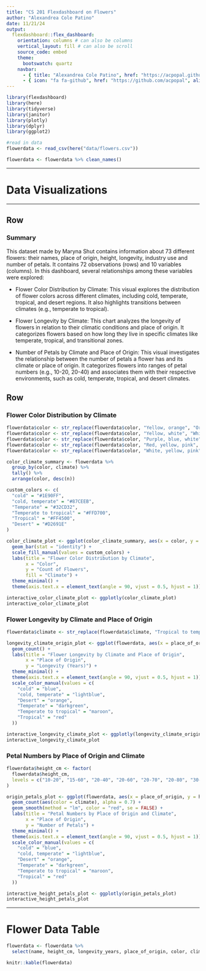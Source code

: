 ```yaml
---
title: "CS 201 Flexdashboard on Flowers"
author: "Alexandrea Cole Patino"
date: 11/21/24
output: 
  flexdashboard::flex_dashboard:
    orientation: columns # can also be columns
    vertical_layout: fill # can also be scroll
    source_code: embed
    theme:
      bootswatch: quartz
    navbar:
      - { title: "Alexandrea Cole Patino", href: "https://acpopal.github.io/", align: right }
      - { icon: "fa fa-github", href: "https://github.com/acpopal", align: right, target: blank }
---
```


```r
library(flexdashboard)
library(here)
library(tidyverse)
library(janitor)
library(plotly)
library(dplyr)
library(ggplot2)
```

```r
#read in data
flowerdata <- read_csv(here("data/flowers.csv"))

flowerdata <- flowerdata %>% clean_names()
```

------------------------------------------------------------------------

# Data Visualizations

------------------------------------------------------------------------

## Row

### Summary

This dataset made by Maryna Shut contains information about 73 different flowers: their names, place of origin, height, longevity, industry use and number of petals. It contains 72 observations (rows) and 10 variables (columns). In this dashboard, several relationships among these variables were explored:

-   Flower Color Distribution by Climate: This visual explores the distribution of flower colors across different climates, including cold, temperate, tropical, and desert regions. It also highlights transitions between climates (e.g., temperate to tropical).

-   Flower Longevity by Climate: This chart analyzes the longevity of flowers in relation to their climatic conditions and place of origin. It categorizes flowers based on how long they live in specific climates like temperate, tropical, and transitional zones.

-   Number of Petals by Climate and Place of Origin: This visual investigates the relationship between the number of petals a flower has and its climate or place of origin. It categorizes flowers into ranges of petal numbers (e.g., 10-20, 20-40) and associates them with their respective environments, such as cold, temperate, tropical, and desert climates.

## Row {.tabset .tabset-fade}

### Flower Color Distribution by Climate

```r
flowerdata$color <- str_replace(flowerdata$color, "Yellow, orange", "Orange, yellow")
flowerdata$color <- str_replace(flowerdata$color, "Yellow, white", "White, yellow")
flowerdata$color <- str_replace(flowerdata$color, "Purple, blue, white", "Blue, purple, white")
flowerdata$color <- str_replace(flowerdata$color, "Red, yellow, pink", "Red, pink, yellow")
flowerdata$color <- str_replace(flowerdata$color, "White, yellow, pink", "Pink, white, yellow")

color_climate_summary <- flowerdata %>%
  group_by(color, climate) %>%
  tally() %>%
  arrange(color, desc(n))

custom_colors <- c(
  "cold" = "#1E90FF",
  "cold, temperate" = "#87CEEB",
  "Temperate" = "#32CD32",
  "Temperate to tropical" = "#FFD700", 
  "Tropical" = "#FF4500",
  "Desert" = "#D2691E"
)

color_climate_plot <- ggplot(color_climate_summary, aes(x = color, y = n, fill = climate)) +
  geom_bar(stat = "identity") +
  scale_fill_manual(values = custom_colors) +
  labs(title = "Flower Color Distribution by Climate",
       x = "Color",
       y = "Count of Flowers",
       fill = "Climate") +
  theme_minimal() +
  theme(axis.text.x = element_text(angle = 90, vjust = 0.5, hjust = 1))

interactive_color_climate_plot <- ggplotly(color_climate_plot)
interactive_color_climate_plot

```

### Flower Longevity by Climate and Place of Origin

```r
flowerdata$climate <- str_replace(flowerdata$climate, "Tropical to temperate", "Temperate to tropical")

longevity_climate_origin_plot <- ggplot(flowerdata, aes(x = place_of_origin, y = longevity_years, color = climate)) +
  geom_count() +
  labs(title = "Flower Longevity by Climate and Place of Origin",
       x = "Place of Origin",
       y = "Longevity (Years)") +
  theme_minimal() +
  theme(axis.text.x = element_text(angle = 90, vjust = 0.5, hjust = 1)) +
  scale_color_manual(values = c(
    "cold" = "blue",
    "cold, temperate" = "lightblue",
    "Desert" = "orange",
    "Temperate" = "darkgreen",
    "Temperate to tropical" = "maroon",
    "Tropical" = "red"
  ))

interactive_longevity_climate_plot <- ggplotly(longevity_climate_origin_plot)
interactive_longevity_climate_plot
```

### Petal Numbers by Place of Origin and Climate

```r
flowerdata$height_cm <- factor(
  flowerdata$height_cm,
  levels = c("10-20", "15-60", "20-40", "20-60", "20-70", "20-80", "30-90", "30-100", "50-100", "50-150", "60-180", "100-200", "100-300", "300-600")
)

origin_petals_plot <- ggplot(flowerdata, aes(x = place_of_origin, y = height_cm)) +
  geom_count(aes(color = climate), alpha = 0.7) +
  geom_smooth(method = "lm", color = "red", se = FALSE) +  
  labs(title = "Petal Numbers by Place of Origin and Climate",
       x = "Place of Origin",
       y = "Number of Petals") +
  theme_minimal() +
  theme(axis.text.x = element_text(angle = 90, vjust = 0.5, hjust = 1)) +
  scale_color_manual(values = c(
    "cold" = "blue",
    "cold, temperate" = "lightblue",
    "Desert" = "orange",
    "Temperate" = "darkgreen",
    "Temperate to tropical" = "maroon",
    "Tropical" = "red"
  ))

interactive_height_petals_plot <- ggplotly(origin_petals_plot)
interactive_height_petals_plot

```

------------------------------------------------------------------------

# Flower Data Table

```r
flowerdata <- flowerdata %>% 
  select(name, height_cm, longevity_years, place_of_origin, color, climate, cut_flowers, perfumes, medicine, average_number_of_petals)

knitr::kable(flowerdata)
```
